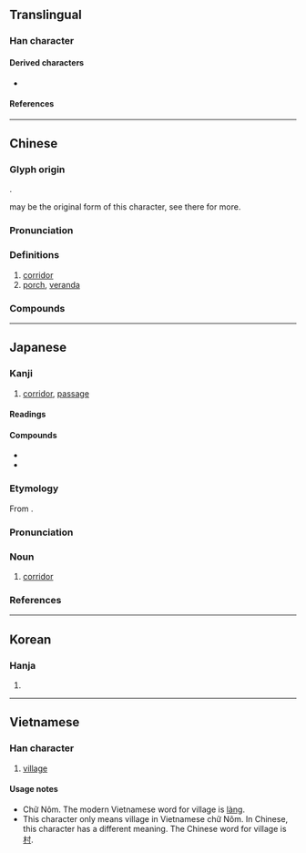 {{character info}}
{{character info|0xF928}}
{{character info|0x2F88E}}
==Translingual==

===Han character===
{{Han char|rn=53|rad=广|as=09|sn=12|four=00227|canj=IIIL|ids=⿸广郎(GHTJ),⿸广郞(KV)}}

====Derived characters====
* {{l|mul|[[𭏱]]}}

====References====
{{Han ref|kx=0349.130|dkj=09437|dj=0660.010|hdz=20890.030|uh=5ECA}}

----

==Chinese==
{{zh-forms}}

===Glyph origin===
{{Han etym}}
{{Han compound|广|郎|ls=psc|c1=s|c2=p}}.

{{zh-l|*良}} may be the original form of this character, see there for more.

===Pronunciation===
{{zh-pron
|m=láng
|c=long4
|c-t=long3
|mn=lông
|mn-t=lang5
|mc=y
|oc=y
|cat=n
}}

===Definitions===
{{zh-hanzi}}

# [[corridor]]
# [[porch]], [[veranda]]

===Compounds===
{{zh-der|屧廊|廊子|廊廟|廊廟器|廊廟宰|廊廟材|廊廡|廊簷|廊腰|廊院|廟廊之彥|抄手遊廊|拱廊|柱廊|步廊|河西走廊|波蘭走廊|畫廊|空中走廊|穿廊|藝廊|走廊|超手遊廊|迴廊|遊廊|遼西走廊|酒廊|長廊|響屧廊|髮廊|廊道|檐廊}}

----

==Japanese==
{{ja-kanji forms|k=y}}

===Kanji===
{{ja-kanji|grade=c|rs=广09}}

# [[corridor]], [[passage]]

====Readings====
{{ja-readings
|goon=ろう
|kanon=ろう
|kun=わたどの-
}}

====Compounds====
* {{ja-r|画%廊|が%ろう|[[gallery]]}}
* {{ja-r|歩%廊|ほ%ろう|[[corridor]]; [[platform]]}}

===Etymology===
{{ja-kanjitab|ろう|yomi=o}}
From {{der|ja|ltc|-|sort=ろう}} {{m|zh|廊|tr=lang||side-gallery}}.

===Pronunciation===
{{ja-pron|yomi=o|ろう|acc=1|acc_ref=DJR,NHK}}

===Noun===
{{ja-noun|ろう}}

# [[corridor]]

===References===
<references/>

----

==Korean==

===Hanja===
{{ko-hanja/new|복도|랑||낭}}

# {{rfdef|ko|sort=广09}}

----

==Vietnamese==

===Han character===
{{vi-readings|reading=lang, láng, làng, sang|rs=广09}}

# [[village]]

====Usage notes====
* Chữ Nôm. The modern Vietnamese word for village is [[làng]].
* This character only means village in Vietnamese chữ Nôm. In Chinese, this character has a different meaning. The Chinese word for village is [[村]].